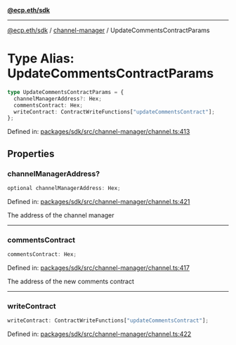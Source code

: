 [**@ecp.eth/sdk**](../../index.mdx)

***

[@ecp.eth/sdk](/sdk-reference/index.mdx) / [channel-manager](/sdk-reference/channel-manager/index.mdx) / UpdateCommentsContractParams

# Type Alias: UpdateCommentsContractParams

```ts
type UpdateCommentsContractParams = {
  channelManagerAddress?: Hex;
  commentsContract: Hex;
  writeContract: ContractWriteFunctions["updateCommentsContract"];
};
```

Defined in: [packages/sdk/src/channel-manager/channel.ts:413](https://github.com/ecp-eth/comments-monorepo/blob/main/packages/sdk/src/channel-manager/channel.ts#L413)

## Properties

### channelManagerAddress?

```ts
optional channelManagerAddress: Hex;
```

Defined in: [packages/sdk/src/channel-manager/channel.ts:421](https://github.com/ecp-eth/comments-monorepo/blob/main/packages/sdk/src/channel-manager/channel.ts#L421)

The address of the channel manager

***

### commentsContract

```ts
commentsContract: Hex;
```

Defined in: [packages/sdk/src/channel-manager/channel.ts:417](https://github.com/ecp-eth/comments-monorepo/blob/main/packages/sdk/src/channel-manager/channel.ts#L417)

The address of the new comments contract

***

### writeContract

```ts
writeContract: ContractWriteFunctions["updateCommentsContract"];
```

Defined in: [packages/sdk/src/channel-manager/channel.ts:422](https://github.com/ecp-eth/comments-monorepo/blob/main/packages/sdk/src/channel-manager/channel.ts#L422)
